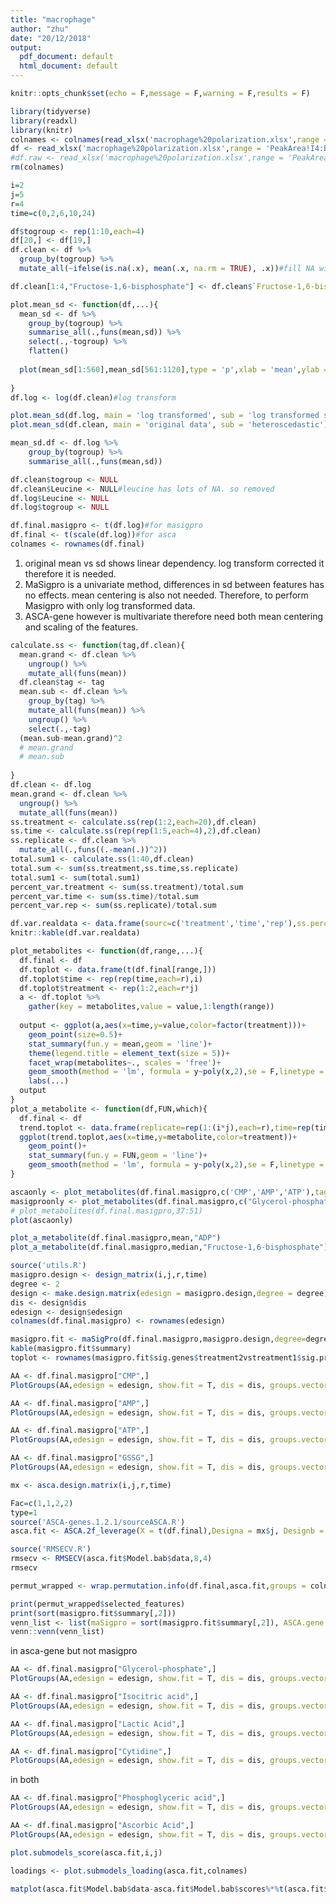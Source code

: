 ```yaml
---
title: "macrophage"
author: "zhu"
date: "20/12/2018"
output:
  pdf_document: default
  html_document: default
---
```


```r
knitr::opts_chunk$set(echo = F,message = F,warning = F,results = F)
```

```r
library(tidyverse)
library(readxl)
library(knitr)
colnames <- colnames(read_xlsx('macrophage%20polarization.xlsx',range = 'PeakArea!I1:BL1'))
df <- read_xlsx('macrophage%20polarization.xlsx',range = 'PeakArea!I4:BL43',col_names = colnames)
#df.raw <- read_xlsx('macrophage%20polarization.xlsx',range = 'PeakArea!I4:BL43',col_names = colnames)
rm(colnames)

i=2
j=5
r=4
time=c(0,2,6,10,24)

df$togroup <- rep(1:10,each=4)
df[20,] <- df[19,]
df.clean <- df %>% 
  group_by(togroup) %>% 
  mutate_all(~ifelse(is.na(.x), mean(.x, na.rm = TRUE), .x))#fill NA with mean of replicates. 

df.clean[1:4,"Fructose-1,6-bisphosphate"] <- df.clean$`Fructose-1,6-bisphosphate`[5]#F16B is missing values at entire time 1 control. filled with values at time 1 treatment. the assumption is that value at time 0 for both control and treatment is the same

plot.mean_sd <- function(df,...){
  mean_sd <- df %>% 
    group_by(togroup) %>% 
    summarise_all(.,funs(mean,sd)) %>% 
    select(.,-togroup) %>% 
    flatten()
  
  plot(mean_sd[1:560],mean_sd[561:1120],type = 'p',xlab = 'mean',ylab = 'sd',...)
  
}
df.log <- log(df.clean)#log transform

plot.mean_sd(df.log, main = 'log transformed', sub = 'log transformed shows homoscedastic')
plot.mean_sd(df.clean, main = 'original data', sub = 'heteroscedastic')#check the homoscedasticity

mean_sd.df <- df.log %>% 
    group_by(togroup) %>% 
    summarise_all(.,funs(mean,sd))

df.clean$togroup <- NULL
df.clean$Leucine <- NULL#leucine has lots of NA. so removed
df.log$Leucine <- NULL
df.log$togroup <- NULL

df.final.masigpro <- t(df.log)#for masigpro
df.final <- t(scale(df.log))#for asca
colnames <- rownames(df.final)

```




1. original mean vs sd shows linear dependency. log transform corrected it therefore it is needed.
2. MaSigpro is a univariate method, differences in sd between features has no effects. mean centering is also not needed. Therefore, to perform Masigpro with only log transformed data.
3. ASCA-gene however is multivariate therefore need both mean centering and scaling of the features.

```r
calculate.ss <- function(tag,df.clean){
  mean.grand <- df.clean %>% 
    ungroup() %>% 
    mutate_all(funs(mean))
  df.clean$tag <- tag
  mean.sub <- df.clean %>%
    group_by(tag) %>%
    mutate_all(funs(mean)) %>% 
    ungroup() %>% 
    select(.,-tag)
  (mean.sub-mean.grand)^2
  # mean.grand
  # mean.sub
  
}
df.clean <- df.log
mean.grand <- df.clean %>% 
  ungroup() %>% 
  mutate_all(funs(mean))
ss.treatment <- calculate.ss(rep(1:2,each=20),df.clean)
ss.time <- calculate.ss(rep(rep(1:5,each=4),2),df.clean)
ss.replicate <- df.clean %>% 
  mutate_all(.,funs((.-mean(.))^2))
total.sum1 <- calculate.ss(1:40,df.clean)
total.sum <- sum(ss.treatment,ss.time,ss.replicate)
total.sum1 <- sum(total.sum1)
percent_var.treatment <- sum(ss.treatment)/total.sum
percent_var.time <- sum(ss.time)/total.sum
percent_var.rep <- sum(ss.replicate)/total.sum

df.var.realdata <- data.frame(sourc=c('treatment','time','rep'),ss.percentage=c(percent_var.treatment*100,percent_var.time*100,percent_var.rep*100))
knitr::kable(df.var.realdata)
```


```r
plot_metabolites <- function(df,range,...){
  df.final <- df
  df.toplot <- data.frame(t(df.final[range,]))
  df.toplot$time <- rep(rep(time,each=r),i)
  df.toplot$treatment <- rep(1:2,each=r*j)
  a <- df.toplot %>% 
    gather(key = metabolites,value = value,1:length(range))
  
  output <- ggplot(a,aes(x=time,y=value,color=factor(treatment)))+
    geom_point(size=0.5)+
    stat_summary(fun.y = mean,geom = 'line')+
    theme(legend.title = element_text(size = 5))+
    facet_wrap(metabolites~., scales = 'free')+
    geom_smooth(method = 'lm', formula = y~poly(x,2),se = F,linetype = '3313')+
    labs(...)
  output
}
plot_a_metabolite <- function(df,FUN,which){
  df.final <- df
  trend.toplot <- data.frame(replicate=rep(1:(i*j),each=r),time=rep(time,each=r),treatment=factor(rep(1:i,each=j*r)),metabolite=df.final[which,])
  ggplot(trend.toplot,aes(x=time,y=metabolite,color=treatment))+
    geom_point()+
    stat_summary(fun.y = FUN,geom = 'line')+
    geom_smooth(method = 'lm', formula = y~poly(x,2),se = F,linetype = '3313')
}
```

```r
ascaonly <- plot_metabolites(df.final.masigpro,c('CMP','AMP','ATP'),tag = 'A')
masigproonly <- plot_metabolites(df.final.masigpro,c("Glycerol-phosphate","Isocitric acid","Lactic Acid"),tag = 'B')
# plot_metabolites(df.final.masigpro,37:51)
plot(ascaonly)
```

```r
plot_a_metabolite(df.final.masigpro,mean,"ADP")
plot_a_metabolite(df.final.masigpro,median,"Fructose-1,6-bisphosphate")
```

```r
source('utils.R')
masigpro.design <- design_matrix(i,j,r,time)
degree <- 2
design <- make.design.matrix(edesign = masigpro.design,degree = degree)
dis <- design$dis
edesign <- design$edesign
colnames(df.final.masigpro) <- rownames(edesign)

masigpro.fit <- maSigPro(df.final.masigpro,masigpro.design,degree=degree, rsq = 0.4)
kable(masigpro.fit$summary)
toplot <- rownames(masigpro.fit$sig.genes$treatment2vstreatment1$sig.profiles)
```
```r
AA <- df.final.masigpro["CMP",]
PlotGroups(AA,edesign = edesign, show.fit = T, dis = dis, groups.vector = design$groups.vector,main = 'CMP')
```

```r
AA <- df.final.masigpro["AMP",]
PlotGroups(AA,edesign = edesign, show.fit = T, dis = dis, groups.vector = design$groups.vector)
```

```r
AA <- df.final.masigpro["ATP",]
PlotGroups(AA,edesign = edesign, show.fit = T, dis = dis, groups.vector = design$groups.vector,main = 'ATP')
```

```r
AA <- df.final.masigpro["GSSG",]
PlotGroups(AA,edesign = edesign, show.fit = T, dis = dis, groups.vector = design$groups.vector,main = 'GSSG')
```

```r
mx <- asca.design.matrix(i,j,r,time)

Fac=c(1,1,2,2)
type=1
source('ASCA-genes.1.2.1/sourceASCA.R')
asca.fit <- ASCA.2f_leverage(X = t(df.final),Designa = mx$j, Designb = mx$i,type = type, Fac = Fac)
```

```r
source('RMSECV.R')
rmsecv <- RMSECV(asca.fit$Model.bab$data,8,4)
rmsecv
```


```r
permut_wrapped <- wrap.permutation.info(df.final,asca.fit,groups = colnames,5,ASCA.2f_leverage)

print(permut_wrapped$selected_features)
print(sort(masigpro.fit$summary[,2]))
venn_list <- list(maSigpro = sort(masigpro.fit$summary[,2]), ASCA.gene = sort(colnames[asca.fit$Model.bab$leverage>permut_wrapped$lev_limit]))
venn::venn(venn_list)
```

in asca-gene but not masigpro

```r
AA <- df.final.masigpro["Glycerol-phosphate",]
PlotGroups(AA,edesign = edesign, show.fit = T, dis = dis, groups.vector = design$groups.vector,main = 'Glycerol-phosphate')
```

```r
AA <- df.final.masigpro["Isocitric acid",]
PlotGroups(AA,edesign = edesign, show.fit = T, dis = dis, groups.vector = design$groups.vector,main = 'Isocitric acid')
```

```r
AA <- df.final.masigpro["Lactic Acid",]
PlotGroups(AA,edesign = edesign, show.fit = T, dis = dis, groups.vector = design$groups.vector,main = 'Lactic Acid')
```

```r
AA <- df.final.masigpro["Cytidine",]
PlotGroups(AA,edesign = edesign, show.fit = T, dis = dis, groups.vector = design$groups.vector,main = 'Cytidine')
```

in both

```r
AA <- df.final.masigpro["Phosphoglyceric acid",]
PlotGroups(AA,edesign = edesign, show.fit = T, dis = dis, groups.vector = design$groups.vector,main = 'Tryptophan')
```

```r
AA <- df.final.masigpro["Ascorbic Acid",]
PlotGroups(AA,edesign = edesign, show.fit = T, dis = dis, groups.vector = design$groups.vector,main = 'Ascorbic Acid')
```
```r
plot.submodels_score(asca.fit,i,j)
```
```r
loadings <- plot.submodels_loading(asca.fit,colnames)
```
```r
matplot(asca.fit$Model.bab$data-asca.fit$Model.bab$scores%*%t(asca.fit$Model.bab$loadings),type = 'l')
```





